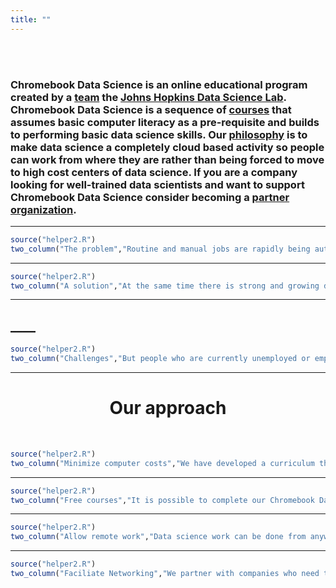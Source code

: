 ```yaml
---
title: ""
---
```


</br></br>

### Chromebook Data Science is an online educational program created by a [team](./soon.html) the [Johns Hopkins Data Science Lab](http://jhudatascience.org/). Chromebook Data Science is a sequence of [courses](./soon.html) that assumes basic computer literacy as a pre-requisite and builds to performing basic data science skills. Our [philosophy](./soon.html) is to make data science a completely cloud based activity so people can work from where they are rather than being forced to move to high cost centers of data science. If you are a company looking for well-trained data scientists and want to support Chromebook Data Science consider becoming a [partner organization](./partners.html). 

-----

```r
source("helper2.R")
two_column("The problem","Routine and manual jobs are rapidly being automated using newly developed computer, robotic, and machine learning technologies. This trend will accelerate over time.","./img/index/01_index.png")
```

-----

```r
source("helper2.R")
two_column("A solution","At the same time there is strong and growing demand for people with skills in data processing, analysis, and reporting.","./img/index/02_index.png",iside="right")
```

-----

## ____

```r
source("helper2.R")
two_column("Challenges","But people who are currently unemployed or employed in manual or other low tech jobs face barriers to transitioning to data science jobs. The high cost of computing, education, and the centralization of jobs in high-cost metro areas prevent career transitions.","./img/index/04_index.png",iside="left")
```

------

<center> <h1> <strong> Our approach </strong> </h1> </center>

</br>

```r
source("helper2.R")
two_column("Minimize computer costs","We have developed a curriculum that is fully cloud based to allow students to do data science with cheap laptops like Chromebooks.","./img/index/chromebook.png",iside="right")
```

-----

```r
source("helper2.R")
two_column("Free courses","It is possible to complete our Chromebook Data Science program entirely online, for free. We couple will our online curriculum with in person tutoring and support to ensure equal access for individuals who have not been traditionally well served by online programs.","./img/index/08_index.png",iside="left",link="./curriculum.html", linktext="See our curriculum")
```


-----

```r
source("helper2.R")
two_column("Allow remote work","Data science work can be done from anywhere there is an Internet connection. Chromebook Data Science can be completed from anywhere. ","./img/index/remotework.png",iside="right")
```

-----

```r
source("helper2.R")
two_column("Faciliate Networking","We partner with companies who need to fill data science roles to place our graduates in remote data science jobs. If you are looking for data scientists consider becoming a Chromebook Data Science hiring partner. ","./img/index/networking.png", link="./partners.html",linktext="Become a Hiring Partner")
```

